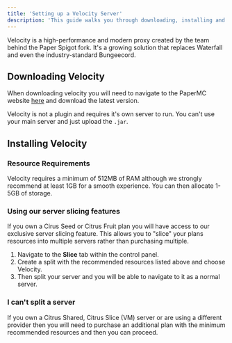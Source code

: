 ```yaml
---
title: 'Setting up a Velocity Server'
description: 'This guide walks you through downloading, installing and configuring PaperMC's Velocity proxy.'
---
```


Velocity is a high-performance and modern proxy created by the team behind the Paper Spigot fork. It's a growing solution that replaces Waterfall and even the industry-standard Bungeecord.

## Downloading Velocity

When downloading velocity you will need to navigate to the PaperMC website [here](https://papermc.io/downloads#Velocity) and download the latest version. 

Velocity is not a plugin and requires it's own server to run. You can't use your main server and just upload the `.jar`. 

## Installing Velocity

### Resource Requirements

Velocity requires a minimum of 512MB of RAM although we strongly recommend at least 1GB for a smooth experience. You can then allocate 1-5GB of storage. 

### Using our server slicing features

If you own a Cirus Seed or Citrus Fruit plan you will have access to our exclusive server slicing feature. This allows you to "slice" your plans resources into multiple servers rather than purchasing multiple. 

1. Navigate to the **Slice** tab within the control panel.
2. Create a split with the recommended resources listed above and choose Velocity. 
3. Then split your server and you will be able to navigate to it as a normal server.

### I can't split a server

If you own a Citrus Shared, Citrus Slice (VM) server or are using a different provider then you will need to purchase an additional plan with the minimum recommended resources and then you can proceed. 

